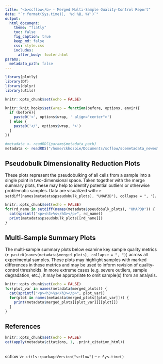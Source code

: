 ```yaml
---
title: "<b>scflow</b> - Merged Multi-Sample Quality-Control Report"
date: "`r format(Sys.time(), '%d %B, %Y')`"
output:
  html_document:
    theme: "flatly"
    toc: false
    fig_caption: true
    keep_md: false
    css: style.css
    includes:
      after_body: footer.html
params:
  metadata_path: false
---
```


```r
library(plotly)
library(DT)
library(dplyr)
library(utils)

knitr::opts_chunk$set(echo = FALSE)

knitr::knit_hooks$set(wrap = function(before, options, envir){
  if (before){
    paste0('<', options$wrap, ' align="center">')
  } else {
    paste0('</', options$wrap, '>')
  }
})
```

```r
#metadata <- readRDS(params$metadata_path)
metadata <- readRDS("/home/ckhozoie/Documents/scflow/scemetadata_newest.rds")
```

## Pseudobulk Dimensionality Reduction Plots

These plots represent the pseudobulking of all cells from a sample into a single point in two-dimensional space.  Taken together with the merge summary plots, these may help to identify potential outliers or otherwise problematic samples.  Data are visualized with: `r setdiff(names(metadata$pseudobulk_plots), "UMAP3D"), collapse = ", ")`.  

```r
knitr::opts_chunk$set(echo = FALSE)
for(rd_name in setdiff(names(metadata$pseudobulk_plots), "UMAP3D")) {
  cat(sprintf("<p><h3>%s</h3></p>", rd_name))
  print(metadata$pseudobulk_plots[[rd_name]])
}
```


## Multi-Sample Summary Plots

The multi-sample summary plots below examine key sample quality metrics (`r paste0(names(metadata$merged_plots), collapse = ", ")`) across all experimental samples.  These plots may highlight samples with marked differences in these metrics and may be used to inform revision of quality-control thresholds.  In more extreme cases (e.g. severe outliers, sample degradation, etc.), it may be appropriate to omit sample(s) from an analysis.


```r
knitr::opts_chunk$set(echo = FALSE)
for(plot_var in names(metadata$merged_plots)) {
  cat(sprintf("<p><h3>%s</h3></p>", plot_var))
  for(plot in names(metadata$merged_plots[[plot_var]])) {
    print(metadata$merged_plots[[plot_var]][[plot]])
  }
}
```


## References
``` r
knitr::opts_chunk$set(echo = FALSE)
cat(apply(metadata$citations, 1, .print_citation_html))
```

<br>scflow v`r utils::packageVersion("scflow")` -- `r Sys.time()`
